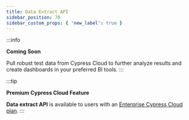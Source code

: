 ```yaml
---
title: Data Extract API
sidebar_position: 70
sidebar_custom_props: { 'new_label': true }
---
```


:::info

**Coming Soon**

Pull robust test data from Cypress Cloud to further analyze results and create dashboards
in your preferred BI tools.
:::

:::tip

<Icon name="star" /> **Premium Cypress Cloud Feature**

**Data extract API** is available to users with an
[Enterprise Cypress Cloud plan](https://cypress.io/pricing).
:::
